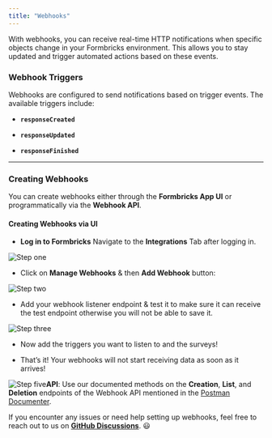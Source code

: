 ```yaml
---
title: "Webhooks"
---
```


With webhooks, you can receive real-time HTTP notifications when specific objects change in your Formbricks environment. This allows you to stay updated and trigger automated actions based on these events.

### **Webhook Triggers**

Webhooks are configured to send notifications based on trigger events. The available triggers include:

* **`responseCreated`**

* **`responseUpdated`**

* **`responseFinished`**

***

### **Creating Webhooks**

You can create webhooks either through the **Formbricks App UI** or programmatically via the **Webhook API**.

#### **Creating Webhooks via UI**

* **Log in to Formbricks**
  Navigate to the **Integrations** Tab after logging in.

![Step one](https://res.cloudinary.com/dwdb9tvii/image/upload/v1738093544/mugcz9gn3wxg2cucq6wj.webp)

* Click on **Manage Webhooks** & then **Add Webhook** button:

![Step two](https://res.cloudinary.com/dwdb9tvii/image/upload/v1738094259/j4a92z2q43twgamogpny.webp)

* Add your webhook listener endpoint & test it to make sure it can receive the test endpoint otherwise you will not be able to save it.

![Step three](https://res.cloudinary.com/dwdb9tvii/image/upload/v1738094617/image_kubsnz.jpg)

* Now add the triggers you want to listen to and the surveys!

* That’s it! Your webhooks will not start receiving data as soon as it arrives!

![Step five](https://res.cloudinary.com/dwdb9tvii/image/upload/v1738094816/image_xvrel1.jpg)**API**: Use our documented methods on the **Creation**, **List**, and **Deletion** endpoints of the Webhook API mentioned in the [Postman Documenter](https://documenter.getpostman.com/view/11026000/2sA3Bq5XEh#62e6ec65-021b-42a4-ac93-d1434b393c6c).

If you encounter any issues or need help setting up webhooks, feel free to reach out to us on [**GitHub Discussions**](https://github.com/formbricks/formbricks/discussions). 😃